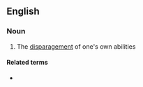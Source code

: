 ==English==

===Noun===
{{en-noun|head=[[self]]-[[deprecation]]|-}}

# The [[disparagement]] of one's own abilities

====Related terms====
* {{l|en|self-deprecating}}